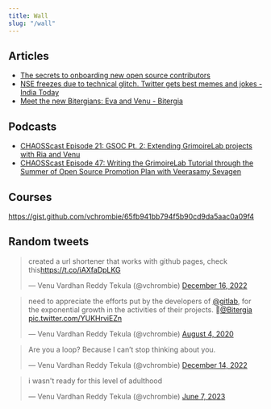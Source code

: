 ```yaml
---
title: Wall
slug: "/wall"
---
```


## Articles

- [The secrets to onboarding new open source contributors](https://github.com/readme/featured/contributor-onboarding)
- [NSE freezes due to technical glitch. Twitter gets best memes and jokes - India Today](https://www.indiatoday.in/trending-news/story/nse-freezes-due-to-technical-glitch-twitter-gets-best-memes-and-jokes-1772476-2021-02-24)
- [Meet the new Bitergians: Eva and Venu - Bitergia](https://bitergia.com/blog/bitergia/meet-the-new-bitergians-eva-and-venu/)

## Podcasts

- [CHAOSScast Episode 21: GSOC Pt. 2: Extending GrimoireLab projects with Ria and Venu](https://podcast.chaoss.community/21)
- [CHAOSScast Episode 47: Writing the GrimoireLab Tutorial through the Summer of Open Source Promotion Plan with Veerasamy Sevagen](https://podcast.chaoss.community/47)

## Courses

https://gist.github.com/vchrombie/65fb941bb794f5b90cd9da5aac0a09f4


## Random tweets

<blockquote class="twitter-tweet"><p lang="en" dir="ltr">created a url shortener that works with github pages, check this<a href="https://t.co/iAXfaDpLKG">https://t.co/iAXfaDpLKG</a></p>&mdash; Venu Vardhan Reddy Tekula (@vchrombie) <a href="https://twitter.com/vchrombie/status/1603595098905796611?ref_src=twsrc%5Etfw">December 16, 2022</a></blockquote>

<blockquote class="twitter-tweet"><p lang="en" dir="ltr">need to appreciate the efforts put by the developers of <a href="https://twitter.com/gitlab?ref_src=twsrc%5Etfw">@gitlab</a>, for the exponential growth in the activities of their projects. 👏<a href="https://twitter.com/Bitergia?ref_src=twsrc%5Etfw">@Bitergia</a> <a href="https://t.co/YUKHrviEZn">pic.twitter.com/YUKHrviEZn</a></p>&mdash; Venu Vardhan Reddy Tekula (@vchrombie) <a href="https://twitter.com/vchrombie/status/1290775534922690560?ref_src=twsrc%5Etfw">August 4, 2020</a></blockquote>

<blockquote class="twitter-tweet"><p lang="en" dir="ltr">Are you a loop? Because I can’t stop thinking about you.</p>&mdash; Venu Vardhan Reddy Tekula (@vchrombie) <a href="https://twitter.com/vchrombie/status/1603027088264794114?ref_src=twsrc%5Etfw">December 14, 2022</a></blockquote>

<blockquote class="twitter-tweet"><p lang="en" dir="ltr">i wasn&#39;t ready for this level of adulthood</p>&mdash; Venu Vardhan Reddy Tekula (@vchrombie) <a href="https://twitter.com/vchrombie/status/1666559792955924480?ref_src=twsrc%5Etfw">June 7, 2023</a></blockquote>

